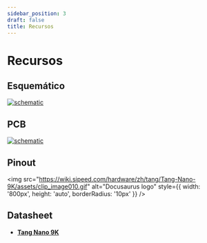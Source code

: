 ```yaml
---
sidebar_position: 3
draft: false
title: Recursos
---
```


# Recursos

## Esquemático


[![schematic](/mod/m06/Schematic_M06.svg)](/mod/m06/Schematic_M06.svg)

## PCB
[![schematic](/mod/m06/PCB_PCB_M06.svg)](/mod/m06/PCB_PCB_M06.svg)

## Pinout
<img 
  src="https://wiki.sipeed.com/hardware/zh/tang/Tang-Nano-9K/assets/clip_image010.gif" 
  alt="Docusaurus logo" 
  style={{
    width: '800px',
    height: 'auto',
    borderRadius: '10px'
  }}
/>

## Datasheet

- [**Tang Nano 9K** ](https://wiki.sipeed.com/hardware/en/tang/Tang-Nano-9K/Nano-9K.html)

